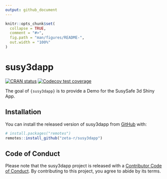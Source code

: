 ```yaml
---
output: github_document
---
```


<!-- README.md is generated from README.Rmd. Please edit that file -->

```r
knitr::opts_chunk$set(
  collapse = TRUE,
  comment = "#>",
  fig.path = "man/figures/README-",
  out.width = "100%"
)
```

# susy3dapp

<!-- badges: start -->
[![CRAN status](https://www.r-pkg.org/badges/version/susy3dapp)](https://CRAN.R-project.org/package=susy3dapp)
[![Codecov test coverage](https://codecov.io/gh/CorradoLanera/susy3dapp/branch/master/graph/badge.svg)](https://codecov.io/gh/CorradoLanera/susy3dapp?branch=master)
<!-- badges: end -->

The goal of `{susy3dapp}` is to provide a Demo for the SusySafe 3d
Shiny App.

## Installation

You can install the released version of susy3dapp from [GitHub](https://github.com) with:

``` r
# install.packages("remotes")
remotes::install_github("zeta-r/susy3dapp")
```

## Code of Conduct
  
Please note that the susy3dapp project is released with a [Contributor
Code of
Conduct](https://contributor-covenant.org/version/2/0/CODE_OF_CONDUCT.html).
By contributing to this project, you agree to abide by its terms.
